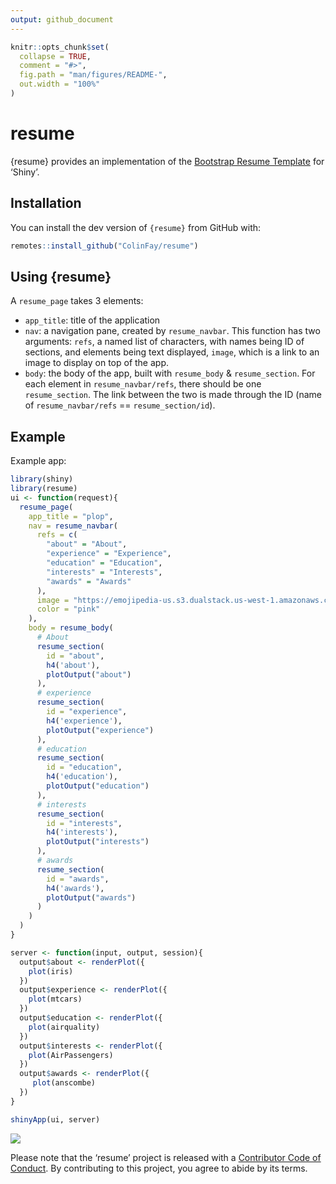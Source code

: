 ```yaml
---
output: github_document
---
```


<!-- README.md is generated from README.Rmd. Please edit that file -->

```r
knitr::opts_chunk$set(
  collapse = TRUE,
  comment = "#>",
  fig.path = "man/figures/README-",
  out.width = "100%"
)
```
# resume

<!-- badges: start -->
<!-- badges: end -->

{resume} provides an implementation of the [Bootstrap Resume Template](https://github.com/BlackrockDigital/startbootstrap-resume) for 'Shiny'.

## Installation

You can install the dev version of `{resume}` from GitHub with:

``` r
remotes::install_github("ColinFay/resume")
```

## Using {resume}

A `resume_page` takes 3 elements: 

+ `app_title`: title of the application
+ `nav`: a navigation pane, created by `resume_navbar`. This function has two arguments: `refs`, a named list of characters, with names being ID of sections, and elements being text displayed, `image`, which is a link to an image to display on top of the app.
+ `body`: the body of the app, built with `resume_body` & `resume_section`. For each element in `resume_navbar/refs`, there should be one `resume_section`. The link between the two is made through the ID (name of `resume_navbar/refs` == `resume_section/id`). 

## Example

Example app:

```r
library(shiny)
library(resume)
ui <- function(request){
  resume_page(
    app_title = "plop",
    nav = resume_navbar(
      refs = c(
        "about" = "About",
        "experience" = "Experience",
        "education" = "Education",
        "interests" = "Interests",
        "awards" = "Awards"
      ),
      image = "https://emojipedia-us.s3.dualstack.us-west-1.amazonaws.com/thumbs/120/apple/198/sign-of-the-horns_1f918.png", 
      color = "pink"
    ),
    body = resume_body(
      # About
      resume_section(
        id = "about",
        h4('about'),
        plotOutput("about")
      ),
      # experience
      resume_section(
        id = "experience",
        h4('experience'),
        plotOutput("experience")
      ),
      # education
      resume_section(
        id = "education",
        h4('education'),
        plotOutput("education")
      ),
      # interests
      resume_section(
        id = "interests",
        h4('interests'),
        plotOutput("interests")
      ),
      # awards
      resume_section(
        id = "awards",
        h4('awards'),
        plotOutput("awards")
      )
    )
  )
}

server <- function(input, output, session){
  output$about <- renderPlot({
    plot(iris)
  })
  output$experience <- renderPlot({
    plot(mtcars)
  })
  output$education <- renderPlot({
    plot(airquality)
  })
  output$interests <- renderPlot({
    plot(AirPassengers)
  })
  output$awards <- renderPlot({
     plot(anscombe)
  })
}

shinyApp(ui, server)
```

![](readme-figs/example.gif)


Please note that the 'resume' project is released with a
[Contributor Code of Conduct](CODE_OF_CONDUCT.md).
By contributing to this project, you agree to abide by its terms.
